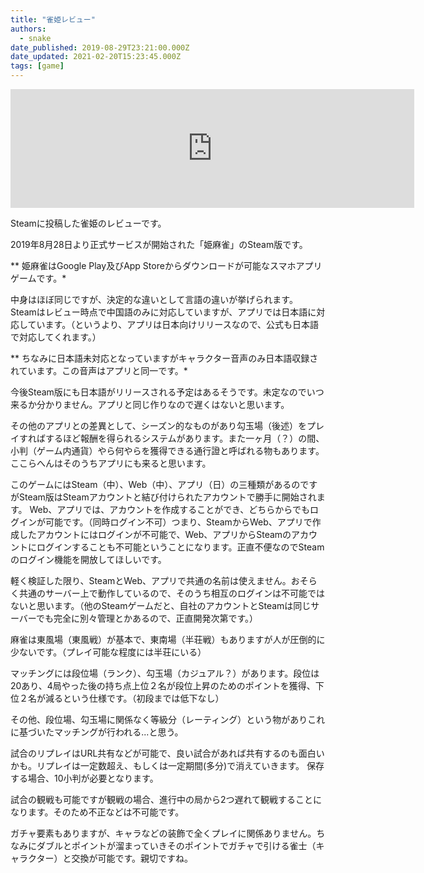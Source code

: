 ```yaml
---
title: "雀姫レビュー"
authors:
  - snake
date_published: 2019-08-29T23:21:00.000Z
date_updated: 2021-02-20T15:23:45.000Z
tags: [game]
---
```


<iframe src="https://store.steampowered.com/widget/1084520/" frameborder="0" width="646" height="190"></iframe>

Steamに投稿した雀姫のレビューです。

2019年8月28日より正式サービスが開始された「姫麻雀」のSteam版です。

** 姫麻雀はGoogle Play及びApp Storeからダウンロードが可能なスマホアプリゲームです。*

中身はほぼ同じですが、決定的な違いとして言語の違いが挙げられます。
Steamはレビュー時点で中国語のみに対応していますが、アプリでは日本語に対応しています。（というより、アプリは日本向けリリースなので、公式も日本語で対応してくれます。）

** ちなみに日本語未対応となっていますがキャラクター音声のみ日本語収録されています。この音声はアプリと同一です。*

今後Steam版にも日本語がリリースされる予定はあるそうです。未定なのでいつ来るか分かりません。アプリと同じ作りなので遅くはないと思います。

その他のアプリとの差異として、シーズン的なものがあり勾玉場（後述）をプレイすればするほど報酬を得られるシステムがあります。また一ヶ月（？）の間、小判（ゲーム内通貨）やら何やらを獲得できる通行證と呼ばれる物もあります。ここらへんはそのうちアプリにも来ると思います。

このゲームにはSteam（中）、Web（中）、アプリ（日）の三種類があるのですがSteam版はSteamアカウントと結び付けられたアカウントで勝手に開始されます。
Web、アプリでは、アカウントを作成することができ、どちらからでもログインが可能です。（同時ログイン不可）つまり、SteamからWeb、アプリで作成したアカウントにはログインが不可能で、Web、アプリからSteamのアカウントにログインすることも不可能ということになります。正直不便なのでSteamのログイン機能を開放してほしいです。

軽く検証した限り、SteamとWeb、アプリで共通の名前は使えません。おそらく共通のサーバー上で動作しているので、そのうち相互のログインは不可能ではないと思います。（他のSteamゲームだと、自社のアカウントとSteamは同じサーバーでも完全に別々管理とかあるので、正直開発次第です。）

麻雀は東風場（東風戦）が基本で、東南場（半荘戦）もありますが人が圧倒的に少ないです。（プレイ可能な程度には半荘にいる）

マッチングには段位場（ランク）、勾玉場（カジュアル？）があります。段位は20あり、4局やった後の持ち点上位２名が段位上昇のためのポイントを獲得、下位２名が減るという仕様です。（初段までは低下なし）

その他、段位場、勾玉場に関係なく等級分（レーティング）という物がありこれに基づいたマッチングが行われる...と思う。

試合のリプレイはURL共有などが可能で、良い試合があれば共有するのも面白いかも。リプレイは一定数超え、もしくは一定期間(多分)で消えていきます。
保存する場合、10小判が必要となります。

試合の観戦も可能ですが観戦の場合、進行中の局から2つ遅れて観戦することになります。そのため不正などは不可能です。

ガチャ要素もありますが、キャラなどの装飾で全くプレイに関係ありません。ちなみにダブルとポイントが溜まっていきそのポイントでガチャで引ける雀士（キャラクター）と交換が可能です。親切ですね。
